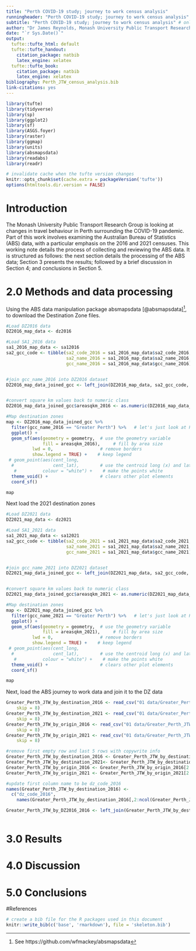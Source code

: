 ```yaml
---
title: "Perth COVID-19 study; journey to work census analysis"
runningheader: "Perth COVID-19 study; journey to work census analysis" # only for pdf output
subtitle: "Perth COVID-19 study; journey to work census analysis" # only for html output
author: "Dr James Reynolds, Monash University Public Transport Research Group (PTRG)"
date: "`r Sys.Date()`"
output:
  tufte::tufte_html: default
  tufte::tufte_handout:
    citation_package: natbib
    latex_engine: xelatex
  tufte::tufte_book:
    citation_package: natbib
    latex_engine: xelatex
bibliography: Perth_JTW_census_analysis.bib
link-citations: yes
---
```


```r
library(tufte)
library(tidyverse)
library(sp)
library(ggplot2)
library(sf)
library(ASGS.foyer)
library(raster)
library(ggmap)
library(units)
library(absmapsdata)
library(readabs)
library(readr)

# invalidate cache when the tufte version changes
knitr::opts_chunk$set(cache.extra = packageVersion('tufte'))
options(htmltools.dir.version = FALSE)
```

# Introduction
The Monash University Public Transport Research Group is looking at changes in travel behaviour in Perth surrounding the COVID-19 pandemic. Part of this work involves examining the Australian Bureau of Statistics (ABS) data, with a particular emphasis on the 2016 and 2021 censuses. This working note details the process of collecting and reviewing the ABS data. It is structured as follows: the next section details the processing of the ABS data; Section 3 presents the results; followed by a brief discussion in Section 4; and conclusions in Section 5. 

# 2.0 Methods and data processing
Using the ABS data manipulation package absmapsdata [@absmapsdata]^[See https://github.com/wfmackey/absmapsdata], to download the Destination Zone files. 

```r

#Load DZ2016 data
DZ2016_map_data <- dz2016

#Load SA1_2016 data
sa1_2016_map_data <- sa12016
sa2_gcc_code <- tibble(sa2_code_2016 = sa1_2016_map_data$sa2_code_2016,
                       sa2_name_2016 = sa1_2016_map_data$sa2_name_2016,
                       gcc_name_2016 = sa1_2016_map_data$gcc_name_2016)


#join gcc_name_2016 into DZ2016 dataset
DZ2016_map_data_joined_gcc <- left_join(DZ2016_map_data, sa2_gcc_code, by = "sa2_code_2016")


#convert square km values back to numeric class
DZ2016_map_data_joined_gcc$areasqkm_2016 <- as.numeric(DZ2016_map_data_joined_gcc$areasqkm_2016) 

#Map destination zones
map <- DZ2016_map_data_joined_gcc %>%
  filter(gcc_name_2016 == "Greater Perth") %>%   # let's just look at Perth
  ggplot() +
  geom_sf(aes(geometry = geometry,  # use the geometry variable
              fill = areasqkm_2016),     # fill by area size
          lwd = 0,                  # remove borders
          show.legend = TRUE) +    # keep legend
 # geom_point(aes(cent_long,
  #               cent_lat),        # use the centroid long (x) and lats (y)
   #          colour = "white") +    # make the points white
  theme_void() +                    # clears other plot elements
  coord_sf()

map

```

Next load the 2021 destination zones

```r

#Load DZ2021 data
DZ2021_map_data <- dz2021

#Load SA1_2021 data
sa1_2021_map_data <- sa12021
sa2_gcc_code <- tibble(sa2_code_2021 = sa1_2021_map_data$sa2_code_2021,
                       sa2_name_2021 = sa1_2021_map_data$sa2_name_2021,
                       gcc_name_2021 = sa1_2021_map_data$gcc_name_2021)


#join gcc_name_2021 into DZ2021 dataset
DZ2021_map_data_joined_gcc <- left_join(DZ2021_map_data, sa2_gcc_code, by = "sa2_code_2021")


#convert square km values back to numeric class
DZ2021_map_data_joined_gcc$areasqkm_2021 <- as.numeric(DZ2021_map_data_joined_gcc$areasqkm_2021) 

#Map destination zones
map <- DZ2021_map_data_joined_gcc %>%
  filter(gcc_name_2021 == "Greater Perth") %>%   # let's just look at Perth
  ggplot() +
  geom_sf(aes(geometry = geometry,  # use the geometry variable
              fill = areasqkm_2021),     # fill by area size
          lwd = 0,                  # remove borders
          show.legend = TRUE) +    # keep legend
 # geom_point(aes(cent_long,
  #               cent_lat),        # use the centroid long (x) and lats (y)
   #          colour = "white") +    # make the points white
  theme_void() +                    # clears other plot elements
  coord_sf()

map

```


Next, load the ABS journey to work data and join it to the DZ data

```r

Greater_Perth_JTW_by_destination_2016 <- read_csv("01 data/Greater_Perth_JTW_by_destination_2016.csv", 
    skip = 8)
Greater_Perth_JTW_by_destination_2021 <- read_csv("01 data/Greater_Perth_JTW_by_destination_2021.csv", 
    skip = 8)
Greater_Perth_JTW_by_origin_2016 <- read_csv("01 data/Greater_Perth_JTW_by_origin_2016.csv", 
    skip = 8)
Greater_Perth_JTW_by_origin_2021 <- read_csv("01 data/Greater_Perth_JTW_by_origin_2021.csv", 
    skip = 8)

#remove first empty row and last 5 rows with copywrite info
Greater_Perth_JTW_by_destination_2016 <- Greater_Perth_JTW_by_destination_2016[2:(nrow(Greater_Perth_JTW_by_destination_2016)-5),]
Greater_Perth_JTW_by_destination_2021<- Greater_Perth_JTW_by_destination_2021[2:(nrow(Greater_Perth_JTW_by_destination_2021)-5),]
Greater_Perth_JTW_by_origin_2016 <- Greater_Perth_JTW_by_origin_2016[2:(nrow(Greater_Perth_JTW_by_origin_2016)-5),]
Greater_Perth_JTW_by_origin_2021 <- Greater_Perth_JTW_by_origin_2021[2:(nrow(Greater_Perth_JTW_by_origin_2021)-5),]

#update first column name to be dz_code_2016
names(Greater_Perth_JTW_by_destination_2016) <- 
  c("dz_code_2016", 
    names(Greater_Perth_JTW_by_destination_2016[,2:ncol(Greater_Perth_JTW_by_destination_2016)]))

Greater_Perth_JTW_by_DZ2016_2016 <- left_join(Greater_Perth_JTW_by_destination_2016, DZ2016_map_data_joined_gcc, by = "dz_code_2016")



```

# 3.0 Results

# 4.0 Discussion

# 5.0 Conclusions

#References



```r
# create a bib file for the R packages used in this document
knitr::write_bib(c('base', 'rmarkdown'), file = 'skeleton.bib')
```
